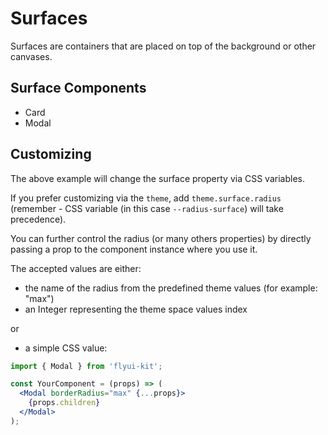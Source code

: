 

<Meta title="Concepts/Surfaces" />

# Surfaces

Surfaces are containers that are placed on top of the background or other canvases.

## Surface Components
- Card
- Modal

## Customizing

The above example will change the surface property via CSS variables.

If you prefer customizing via the `theme`, add `theme.surface.radius` (remember - CSS variable (in this case `--radius-surface`) will take precedence).

You can further control the radius (or many others properties) by directly passing a prop to the component instance where you use it.

The accepted values are either:
- the name of the radius from the predefined theme values (for example: "max")
- an Integer representing the theme space values index

or 

- a simple CSS value:

```jsx
import { Modal } from 'flyui-kit';

const YourComponent = (props) => (
  <Modal borderRadius="max" {...props}>
    {props.children}
  </Modal>
);
```